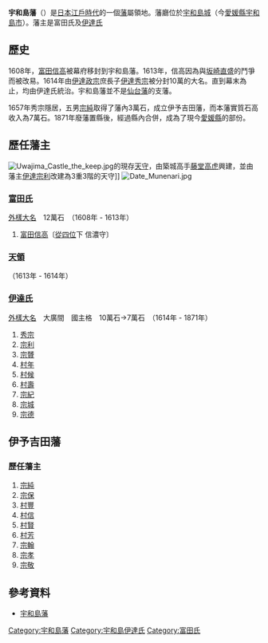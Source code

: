 {{Location map |Japan
|label=宇和島藩<br>外様<br>10萬石
|lat_deg=33|lat_min=13|lat_sec=10.12
|lon_deg=132|lon_min=33|lon_sec=54.85
|position=right
|width=250
|caption=宇和島藩的位置
|mark=Take ni Suzume.svg
|marksize=10
|relief=1
}}
'''宇和島藩'''（{{jpn|j=宇和島藩|hg=うわじまはん|rm=Uwajima han|f=y}}）是[[日本|日本]][[江戶時代|江戶時代]]的一個[[藩_(日本)|藩]]屬領地。藩廳位於[[宇和島城|宇和島城]]（今[[愛媛縣|愛媛縣]][[宇和島市|宇和島市]]）。藩主是富田氏及[[伊達氏|伊達氏]]

==歷史==
1608年，[[富田信高|富田信高]]被幕府移封到宇和島藩。1613年，信高因為與[[坂崎直盛|坂崎直盛]]的鬥爭而被改易。1614年由[[伊達政宗|伊達政宗]]庶長子[[伊達秀宗|伊達秀宗]]被分封10萬的大名。直到幕末為止，均由伊達氏統治。宇和島藩並不是[[仙台藩|仙台藩]]的支藩。

1657年秀宗隱居，五男[[伊達宗純|宗純]]取得了藩內3萬石，成立伊予吉田藩，而本藩實質石高收入為7萬石。1871年廢藩置縣後，經過縣內合併，成為了現今[[愛媛縣|愛媛縣]]的部份。

==歷任藩主==
[[File:Uwajima_Castle_the_keep.jpg|thumb]]的現存[[天守|天守]]，由築城高手[[藤堂高虎|藤堂高虎]]興建，並由藩主[[伊達宗利|伊達宗利]]改建為3重3階的天守]]
[[File:Date_Munenari.jpg|thumb]]
{{Portal box|日本|历史}}
===[[富田氏|富田氏]]===
[[外樣大名|外樣大名]]　12萬石　（1608年 - 1613年）
#[[富田信高|富田信高]]〔[[從四位|從四位]]下 信濃守〕

===[[天領|天領]]===
（1613年 - 1614年）

===[[伊達氏|伊達氏]]===
[[外樣大名|外樣大名]]　大廣間　國主格　10萬石→7萬石　（1614年 - 1871年）
#[[伊達秀宗|秀宗]]
#[[伊達宗利|宗利]]
#[[伊達宗贇|宗贇]]
#[[伊達村年|村年]]
#[[伊達村候|村候]]
#[[伊達村壽|村壽]]
#[[伊達宗紀|宗紀]] 
#[[伊達宗城|宗城]]
#[[伊達宗德|宗德]]

==伊予吉田藩==
===歷任藩主===
#[[伊達宗純|宗純]]
#[[伊達宗保|宗保]]
#[[伊達村豐|村豐]]
#[[伊達村信|村信]]
#[[伊達村賢|村賢]]
#[[伊達村芳|村芳]]
#[[伊達宗翰|宗翰]]
#[[伊達宗孝|宗孝]]
#[[伊達宗敬|宗敬]]

==參考資料==
{{Commons|Category:Uwajima Domain}}
*[https://web.archive.org/web/20121010134547/http://www.asahi-net.or.jp/~me4k-skri/han/shikoku/uwajima.html 宇和島藩]
{{江戶時代的藩}}

{{DEFAULTSORT:Uwajima-han}}

[[Category:宇和島藩|Category:宇和島藩]]
[[Category:宇和島伊達氏|Category:宇和島伊達氏]]
[[Category:富田氏|Category:富田氏]]